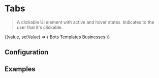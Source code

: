
# Tabs

> A clickable UI element with active and hover states. Indicates to the user that it's clickable.

<CodeBlock defaultValue="bots">
  {(value, setValue) => (
    <Tabs value={value}>
      <Tabs.Item value="bots" onClick={setValue} icon="bot-says">
        Bots
      </Tabs.Item>
      <Tabs.Item value="templates" onClick={setValue} icon="user-says">
        Templates
      </Tabs.Item>
      <Tabs.Item value="businesses" onClick={setValue} icon="entities">
        Businesses
      </Tabs.Item>
    </Tabs>
  )}
</CodeBlock>

## Configuration

<ConfigBlock of={Tabs} />

## Examples

